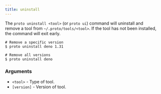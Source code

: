 ```yaml
---
title: uninstall
---
```


The `proto uninstall <tool>` (or `proto ui`) command will uninstall and remove a tool from
`~/.proto/tools/<tool>`. If the tool has not been installed, the command will exit early.

```shell
# Remove a specific version
$ proto uninstall deno 1.31

# Remove all versions
$ proto uninstall deno
```

### Arguments

- `<tool>` - Type of tool.
- `[version]` - Version of tool.
